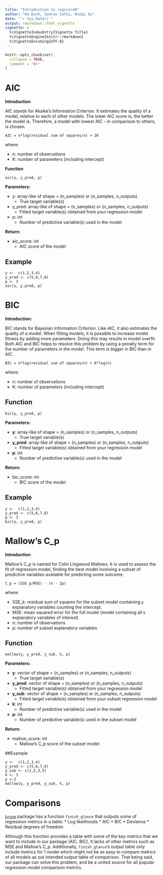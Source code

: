 ```yaml
---
title: "Introduction to regscoreR"
author: "Ha Dinh, Simran Sethi, Ruoqi Xu"
date: "`r Sys.Date()`"
output: rmarkdown::html_vignette
vignette: >
  %\VignetteIndexEntry{Vignette Title}
  %\VignetteEngine{knitr::rmarkdown}
  %\VignetteEncoding{UTF-8}
---
```


```r
knitr::opts_chunk$set(
  collapse = TRUE,
  comment = "#>"
)
```

# **AIC** 

**Introduction**

AIC stands for Akaike’s Information Criterion. It estimates the quality of a model, relative to each of other models. The lower AIC score is, the better the model is. Therefore, a model with lowest AIC - in comparison to others, is chosen.

```
AIC = n*log(residual sum of squares/n) + 2K
```

where:

* n: number of observations
* K: number of parameters (including intercept)

**Function**

```
aic(y, y_pred, p)
```

**Parameters:**

* y: array-like of shape = (n_samples) or (n_samples, n_outputs)
  * True target variable(s)

* y_pred: array-like of shape = (n_samples) or (n_samples, n_outputs)
  * Fitted target variable(s) obtained from your regression model

* p: int
  * Number of predictive variable(s) used in the model

**Return:**

* aic_score: int
  * AIC score of the model

## Example	
 	 
```	
y <-  c(1,2,3,4)	
y_pred <- c(5,6,7,8)	
p <- 3	
aic(y, y_pred, p)	
```

# **BIC** 

**Introduction:**

BIC stands for Bayesian Information Criterion. Like AIC, it also estimates the quality of a model. When fitting models, it is possible to increase model fitness by adding more parameters. Doing this may results in model overfit. Both AIC and BIC helps to resolve this problem by using a penalty term for the number of parameters in the model. This term is bigger in BIC than in AIC.

```
BIC = n*log(residual sum of squares/n) + K*log(n)
```

where:

* n: number of observations
* K: number of parameters (including intercept)


## Function

```
bic(y, y_pred, p)
```

**Parameters:**

* **y**: array-like of shape = (n_samples) or (n_samples, n_outputs)
  * True target variable(s)

* **y_pred**: array-like of shape = (n_samples) or (n_samples, n_outputs)
  * Fitted target variable(s) obtained from your regression model

* **p**: int
  * Number of predictive variable(s) used in the model

**Return:**

* bic_score: int
  * BIC score of the model

## Example	
 	 
```	
y <-  c(1,2,3,4)	
y_pred <- c(5,6,7,8)	
p <- 3	
bic(y, y_pred, p)
```

# **Mallow's C_p**

**Introduction**

Mallow's C_p is named for Colin Lingwood Mallows. It is used to assess the fit of regression model, finding the best model involving a subset of predictive variables available for predicting some outcome.

```
C_p = (SSE_p/MSE) - (n - 2p)
```

where:

- SSE_k: residual sum of squares for the subset model containing `p` explanatory
variables counting the intercept.
- MSE: mean squared error for the full model (model containing all `k` explanatory variables of interest)
- n: number of observations
- p: number of subset explanatory variables

## Function

```
mallow(y, y_pred, y_sub, k, p)
```

**Parameters:**

* **y**: vector of shape = (n_samples) or (n_samples, n_outputs)
  * True target variable(s)

* **y_pred**: vector of shape = (n_samples) or (n_samples, n_outputs)
  * Fitted target variable(s) obtained from your regression model

* **y_sub**: vector of shape = (n_samples) or (n_samples, n_outputs)
  * Fitted target variable(s) obtained from your subset regression model

* **k**: int
  * Number of predictive variable(s) used in the model

* **p**: int
  * Number of predictive variable(s) used in the subset model

**Return:**

* mallow_score: int
  * Mallow's C_p score of the subset model

##Example	
 	 
```	
y <-  c(1,2,3,4)	
y_pred <- c(5,6,7,8)	
y_sub <- c(1,2,3,5)	
k <- 3	
p <-2	
mallow(y, y_pred, y_sub, k, p) 	
```

# **Comparisons** 

[`broom`](https://www.rdocumentation.org/packages/broom/versions/0.4.2/topics/finish_glance) package has a function `finish_glance` that outputs some of regression metrics in a table:
* Log likelihoods
* AIC
* BIC
* Deviance
* Residual degrees of freedom

Although this function provides a table with some of the key metrics that we want to include in our package (AIC, BIC), it lacks of other metrics such as MSE and Mallow's C_p. Additionally, `finish_glance`'s output table only include metrics for 1 model which might not be as easy to compare metrics of all models as out intended output table of comparison. That being said, our package can solve this problem, and be a united source for all popular regression model comparison metrics.

